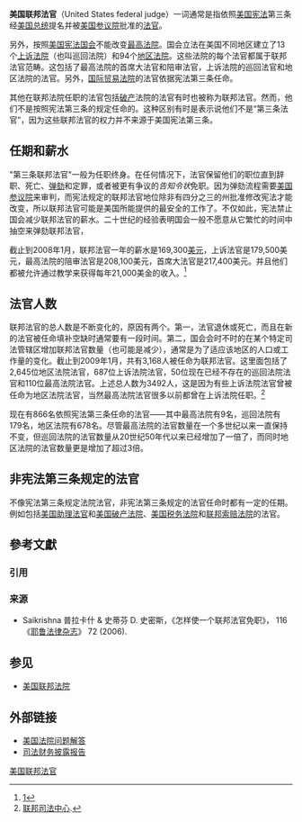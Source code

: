 '''美国联邦法官'''（United States federal judge）一词通常是指依照[[美国宪法|美国宪法]]第三条经[[美国总统|美国总统]]提名并被[[美国参议院|美国参议院]]批准的[[法官|法官]]。

另外，按照[[美国宪法|美国宪法]][[美国国会|国会]]不能改变[[美国最高法院|最高法院]]。国会立法在美国不同地区建立了13个[[美国上诉法院|上诉法院]]（也叫巡回法院）和94个[[美国地区法院|地区法院]]。这些法院的每个法官都属于联邦法官范畴。这包括了最高法院的首席大法官和陪审法官，上诉法院的巡回法官和地区法院的法官。另外，[[国际贸易法院|国际贸易法院]]的法官依据宪法第三条任命。

其他在联邦法院任职的法官包括[[破产|破产]]法院的法官有时也被称为联邦法官。然而，他们不是按照宪法第三条的规定任命的。这种区别有时是表示说他们不是“第三条法官”，因为这些联邦法官的权力并不来源于美国宪法第三条。

== 任期和薪水 ==
"第三条联邦法官"一般为任职终身。在任何情况下，法官保留他们的职位直到辞职、死亡、[[弹劾|弹劾]]和定罪，或者被更有争议的''告知令状''免职。因为弹劾流程需要[[美国参议院|美国参议院]]来审判，而宪法规定的联邦法官地位除非有四分之三的州批准修改宪法才能改变，所以联邦法官可能是美国所能提供的最安全的工作了。不仅如此，宪法禁止国会减少联邦法官的薪水。二十世纪的经验表明国会一般不愿意从它繁忙的时间中抽空来弹劾联邦法官，

截止到2008年1月，联邦法官一年的薪水是169,300[[美元|美元]]，上诉法官是179,500美元，最高法院的陪审法官是208,100美元，首席大法官是217,400美元。并且他们都被允许通过教学来获得每年21,000美金的收入。<ref>[http://www.senate.gov/reference/resources/pdf/RL33245.pdf]</ref>

== 法官人数 ==
联邦法官的总人数是不断变化的，原因有两个。第一，法官退休或死亡，而且在新的法官被任命填补空缺时通常要有一段时间。第二，国会会时不时的在某个特定司法管辖区增加联邦法官数量（也可能是减少），通常是为了适应该地区的人口或工作量的变化。截止到2009年1月，共有3,168人被任命为联邦法官。这里面包括了2,645位地区法院法官，687位上诉法院法官，50位现在已经不存在的巡回法院法官和110位最高法院法官。上述总人数为3492人，这是因为有些上诉法院法官曾被任命为地区法院法官，当然最高法院法官很多以前都曾在上诉法院任职。<ref name=fjc>[http://www.fjc.gov/history/home.nsf 联邦司法中心].</ref>

现在有866名依照宪法第三条任命的法官——其中最高法院有9名，巡回法院有179名，地区法院有678名。尽管最高法院的法官数量在一个多世纪以来一直保持不变，但巡回法院的法官数量从20世纪50年代以来已经增加了一倍了，而同时地区法院的法官数量更是增加了超过3倍。

== 非宪法第三条规定的法官 ==
不像宪法第三条规定法院法官，非宪法第三条规定的法官任命时都有一定的任期。例如包括[[美国助理法官|美国助理法官]]和[[美国破产法院|美国破产法院]]、[[美国税务法院|美国税务法院]]和[[联邦索赔法院|联邦索赔法院]]的法官。

== 參考文獻 ==
=== 引用 ===
{{Reflist|2}}

=== 来源 ===
{{refbegin}}
* Saikrishna 普拉卡什 & 史蒂芬 D. 史密斯，《怎样使一个联邦法官免职》， 116 《[[耶鲁法律杂志|耶鲁法律杂志]]》 72 (2006).
{{refend}}

== 参见 ==
{{Portal|美国}}
* [[美国联邦法院|美国联邦法院]]

== 外部链接 ==
* [https://web.archive.org/web/20090526071801/http://www.uscourts.gov/faq.html 美国法院问题解答]{{en}}
* [https://web.archive.org/web/20061227063722/https://www.judicialwatch.org/jfd.shtml 司法财务披露报告]{{en}}

[[Category:美国联邦法官|]]